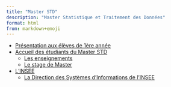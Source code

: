 ```yaml
---
title: "Master STD"
description: "Master Statistique et Traitement des Données"
format: html
from: markdown+emoji
---
```



- [Présentation aux élèves de 1ère année](doc/presentation.qmd)
- [Accueil des étudiants du Master STD](doc/accueil.qmd)
  - [Les enseignements](doc/cours.qmd)
  - [Le stage de Master](doc/stage.qmd)
- [L'INSEE](doc/INSEE.qmd)
  - [La Direction des Systèmes d'Informations de l'INSEE](doc/DSI.qmd)
